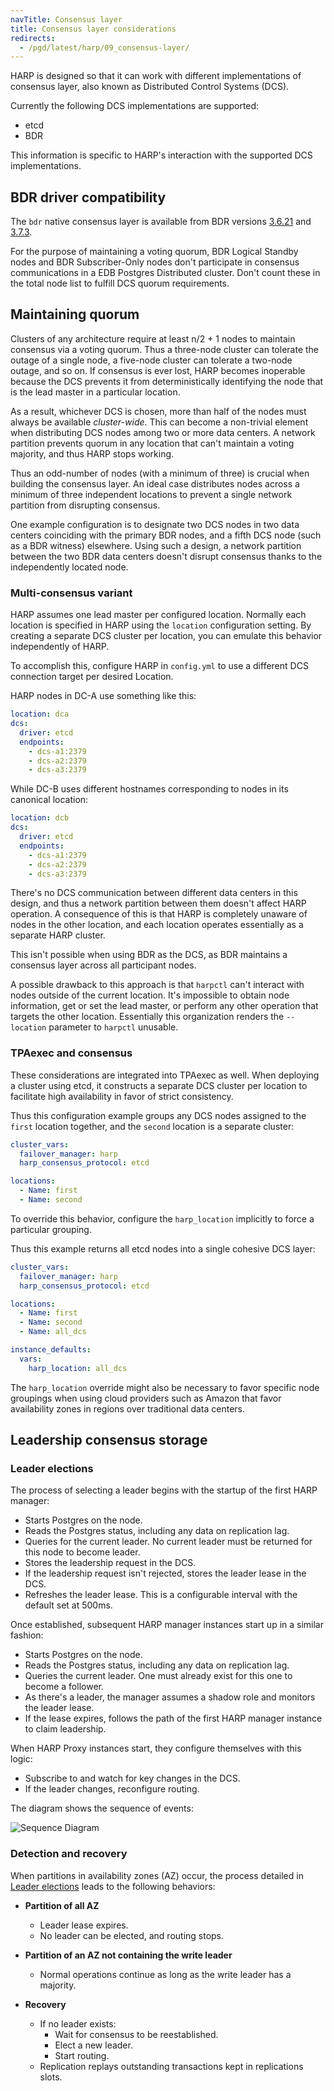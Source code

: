 ```yaml
---
navTitle: Consensus layer
title: Consensus layer considerations
redirects:
  - /pgd/latest/harp/09_consensus-layer/
---
```


HARP is designed so that it can work with different implementations of 
consensus layer, also known as Distributed Control Systems (DCS).

Currently the following DCS implementations are supported:

 - etcd
 - BDR

This information is specific to HARP's interaction with the 
supported DCS implementations.

## BDR driver compatibility

The `bdr` native consensus layer is available from BDR versions 
[3.6.21](/bdr/3.7/release-notes/#bdr-362) 
and [3.7.3](/bdr/3.7/release-notes/#bdr-373).

For the purpose of maintaining a voting quorum, BDR Logical Standby 
nodes and BDR Subscriber-Only nodes don't participate in consensus communications in a EDB Postgres Distributed cluster. Don't count these in the total node list to fulfill DCS quorum requirements.

## Maintaining quorum

Clusters of any architecture require at least n/2 + 1 nodes to maintain 
consensus via a voting quorum. Thus a three-node cluster can tolerate the outage of 
a single node, a five-node cluster can tolerate a two-node outage, and so on. If 
consensus is ever lost, HARP becomes inoperable because the DCS prevents it 
from deterministically identifying the node that is the lead master in a 
particular location.

As a result, whichever DCS is chosen, more than half of the nodes must always 
be available _cluster-wide_. This can become a non-trivial element when 
distributing DCS nodes among two or more data centers. A network partition 
prevents quorum in any location that can't maintain a voting majority, and thus 
HARP stops working.

Thus an odd-number of nodes (with a minimum of three) is crucial when building the 
consensus layer. An ideal case distributes nodes across a minimum of 
three independent locations to prevent a single network partition from 
disrupting consensus.

One example configuration is to designate two DCS nodes in two data centers 
coinciding with the primary BDR nodes, and a fifth DCS node (such as a BDR 
witness) elsewhere. Using such a design, a network partition between the two 
BDR data centers doesn't disrupt consensus thanks to the independently
located node.

### Multi-consensus variant

HARP assumes one lead master per configured location. Normally each 
location is specified in HARP using the `location` configuration setting. 
By creating a separate DCS cluster per location, you can emulate
this behavior independently of HARP.

To accomplish this, configure HARP in `config.yml` to use a different
DCS connection target per desired Location.

HARP nodes in DC-A use something like this:

```yaml
location: dca
dcs:
  driver: etcd
  endpoints:
    - dcs-a1:2379
    - dcs-a2:2379
    - dcs-a3:2379
```

While DC-B uses different hostnames corresponding to nodes in its 
canonical location:

```yaml
location: dcb
dcs:
  driver: etcd
  endpoints:
    - dcs-a1:2379
    - dcs-a2:2379
    - dcs-a3:2379
```

There's no DCS communication between different data centers in this design, 
and thus a network partition between them doesn't affect HARP operation. A 
consequence of this is that HARP is completely unaware of nodes in the other 
location, and each location operates essentially as a separate HARP cluster.

This isn't possible when using BDR as the DCS, as BDR maintains a consensus 
layer across all participant nodes. 

A possible drawback to this approach is that `harpctl` can't interact 
with nodes outside of the current location. It's impossible to obtain 
node information, get or set the lead master, or perform any other operation that 
targets the other location. Essentially this organization renders the 
`--location` parameter to `harpctl` unusable.

### TPAexec and consensus

These considerations are integrated into TPAexec as well. When deploying a
cluster using etcd, it constructs a separate DCS cluster per
location to facilitate high availability in favor of strict consistency.

Thus this configuration example groups any DCS nodes assigned to the `first` location together, and the 
`second` location is a separate cluster:

```yaml
cluster_vars:
  failover_manager: harp
  harp_consensus_protocol: etcd

locations:
  - Name: first
  - Name: second
```

To override this behavior, 
configure the `harp_location` implicitly to force a particular grouping.

Thus this example returns all etcd nodes into a single cohesive DCS layer:

```yaml
cluster_vars:
  failover_manager: harp
  harp_consensus_protocol: etcd

locations:
  - Name: first
  - Name: second
  - Name: all_dcs

instance_defaults:
  vars:
    harp_location: all_dcs
```

The `harp_location` override might also be necessary to favor specific node 
groupings when using cloud providers such as Amazon that favor availability
zones in regions over traditional data centers.

## Leadership consensus storage

### Leader elections

The process of selecting a leader begins with the startup of the first HARP manager:

* Starts Postgres on the node.
* Reads the Postgres status, including any data on replication lag.
* Queries for the current leader. No current leader must be returned for this node to become leader.
* Stores the leadership request in the DCS.
* If the leadership request isn't rejected, stores the leader lease in the DCS.
* Refreshes the leader lease. This is a configurable interval with the default set at 500ms.

Once established, subsequent HARP manager instances start up in a similar fashion:

* Starts Postgres on the node.
* Reads the Postgres status, including any data on replication lag.
* Queries the current leader. One must already exist for this one to become a follower.
* As there's a leader, the manager assumes a shadow role and monitors the leader lease.
* If the lease expires, follows the path of the first HARP manager instance to claim leadership.

When HARP Proxy instances start, they configure themselves with this logic:

* Subscribe to and watch for key changes in the DCS.
* If the leader changes, reconfigure routing.

The diagram shows the sequence of events:

![Sequence Diagram](images/HARPsequencediagram.png)

### Detection and recovery

When partitions in availability zones (AZ) occur, the process detailed in [Leader elections](#leader-elections) leads to the following behaviors:

* **Partition of all AZ**
  * Leader lease expires.
  * No leader can be elected, and routing stops.


* **Partition of an AZ not containing the write leader**
  * Normal operations continue as long as the write leader has a majority.


* **Recovery**
  * If no leader exists:
    * Wait for consensus to be reestablished.
    * Elect a new leader.
    * Start routing.
  * Replication replays outstanding transactions kept in replications slots.
 